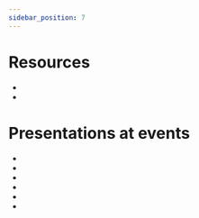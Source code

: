 ```yaml
---
sidebar_position: 7
---
```



# Resources

- <Link
      name={'Pitch Slide Deck'}
      url={'https://github.com/eclipse-xpanse/xpanse-relops/blob/main/presentations/osc-pitch-deck.pdf'}
  />
- <Link name={'Demo'} url={'https://youtu.be/P5C4z12YUGI'} />

# Presentations at events

- <Link
      name={'EclipseCon 2022, Open Services Cloud: unleash cloud managed services (video)'}
      url={'https://youtu.be/O_4L2S6XF00'}
  />
- <Link
      name={'EclipseCon 2023 - Eclipse xpanse - An Open Services Cloud Project (video)'}
      url={'https://www.youtube.com/watch?v=99wqDZA1yVU&t'}
  />
- <Link
      name={'EclipseCon 2023 - Eclipse xpanse - An Open Services Cloud Project (slides)'}
      url={'https://github.com/eclipse-xpanse/xpanse-relops/blob/main/presentations/eclipsecon-2023-xpanse.pdf'}
  />
- <Link
      name={'EclipseCon 2023 - Open Cloud Services and an Open Cloud Computing Stack (video)'}
      url={'https://www.youtube.com/watch?v=6InnOvfn2Kk&t'}
  />
- <Link
      name={'EclipseCon 2023 - Open Cloud Services and an Open Cloud Computing Stack (slides)'}
      url={'https://github.com/eclipse-xpanse/xpanse-relops/blob/main/presentations/eclipsecon-2023-scs-xpanse.pdf'}
  />
- <Link
      name={
          'OpenInfra Day Hungary 2024 Budapest - OCS and SCS - a full stack for deploying from infrastructure up to applications (video)'
      }
      url={'https://youtu.be/2pNo8F3AMrw?si=vWwWdln6fzhMDrgU&t=3423'}
  />
